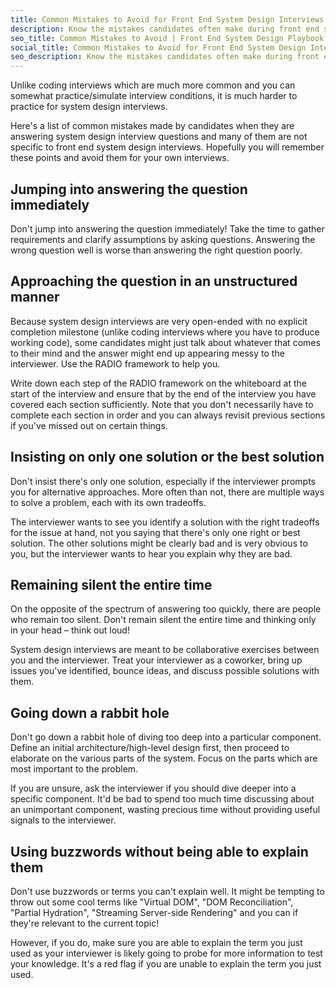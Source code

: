 ```yaml
---
title: Common Mistakes to Avoid for Front End System Design Interviews
description: Know the mistakes candidates often make during front end system design interviews and how to avoid them.
seo_title: Common Mistakes to Avoid | Front End System Design Playbook
social_title: Common Mistakes to Avoid for Front End System Design Interviews | GreatFrontEnd
seo_description: Know the mistakes candidates often make during front end system design interviews and how to avoid them.
---
```


Unlike coding interviews which are much more common and you can somewhat practice/simulate interview conditions, it is much harder to practice for system design interviews.

Here's a list of common mistakes made by candidates when they are answering system design interview questions and many of them are not specific to front end system design interviews. Hopefully you will remember these points and avoid them for your own interviews.

## Jumping into answering the question immediately

Don't jump into answering the question immediately! Take the time to gather requirements and clarify assumptions by asking questions. Answering the wrong question well is worse than answering the right question poorly.

## Approaching the question in an unstructured manner

Because system design interviews are very open-ended with no explicit completion milestone (unlike coding interviews where you have to produce working code), some candidates might just talk about whatever that comes to their mind and the answer might end up appearing messy to the interviewer. Use the RADIO framework to help you.

Write down each step of the RADIO framework on the whiteboard at the start of the interview and ensure that by the end of the interview you have covered each section sufficiently. Note that you don't necessarily have to complete each section in order and you can always revisit previous sections if you've missed out on certain things.

## Insisting on only one solution or the best solution

Don't insist there's only one solution, especially if the interviewer prompts you for alternative approaches. More often than not, there are multiple ways to solve a problem, each with its own tradeoffs.

The interviewer wants to see you identify a solution with the right tradeoffs for the issue at hand, not you saying that there's only one right or best solution. The other solutions might be clearly bad and is very obvious to you, but the interviewer wants to hear you explain why they are bad.

## Remaining silent the entire time

On the opposite of the spectrum of answering too quickly, there are people who remain too silent. Don't remain silent the entire time and thinking only in your head – think out loud!

System design interviews are meant to be collaborative exercises between you and the interviewer. Treat your interviewer as a coworker, bring up issues you've identified, bounce ideas, and discuss possible solutions with them.

## Going down a rabbit hole

Don't go down a rabbit hole of diving too deep into a particular component. Define an initial architecture/high-level design first, then proceed to elaborate on the various parts of the system. Focus on the parts which are most important to the problem.

If you are unsure, ask the interviewer if you should dive deeper into a specific component. It'd be bad to spend too much time discussing about an unimportant component, wasting precious time without providing useful signals to the interviewer.

## Using buzzwords without being able to explain them

Don't use buzzwords or terms you can't explain well. It might be tempting to throw out some cool terms like "Virtual DOM", "DOM Reconciliation", "Partial Hydration", "Streaming Server-side Rendering" and you can if they're relevant to the current topic!

However, if you do, make sure you are able to explain the term you just used as your interviewer is likely going to probe for more information to test your knowledge. It's a red flag if you are unable to explain the term you just used.

